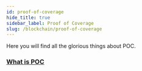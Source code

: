 ```yaml
---
id: proof-of-coverage
hide_title: true
sidebar_label: Proof of Coverage
slug: /blockchain/proof-of-coverage
---
```



Here you will find all the glorious things about POC.


### [What is POC](proof-of-coverage/challenges)
